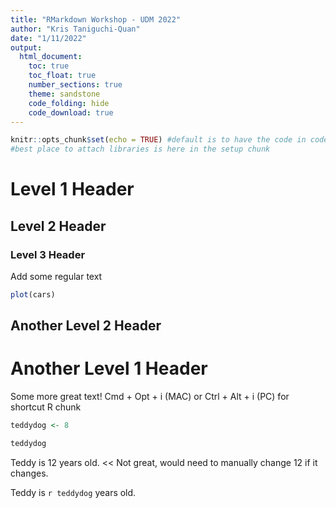 ```yaml
---
title: "RMarkdown Workshop - UDM 2022"
author: "Kris Taniguchi-Quan"
date: "1/11/2022"
output: 
  html_document:
    toc: true
    toc_float: true
    number_sections: true
    theme: sandstone
    code_folding: hide
    code_download: true
---
```


```r
knitr::opts_chunk$set(echo = TRUE) #default is to have the code in code chunk to show up (echo = TRUE) for global setting, can override echo=FALSE for an individual code chunks
#best place to attach libraries is here in the setup chunk
```

# Level 1 Header

## Level 2 Header

### Level 3 Header

Add some regular text

```r
plot(cars)
```


## Another Level 2 Header

# Another Level 1 Header

Some more great text!
Cmd + Opt + i (MAC) or Ctrl + Alt + i (PC) for shortcut R chunk

```r
teddydog <- 8

teddydog

```


Teddy is 12 years old. << Not great, would need to manually change 12 if it changes.

Teddy is `r teddydog` years old.


